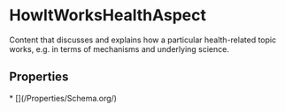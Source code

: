   
# HowItWorksHealthAspect

Content that discusses and explains how a particular health-related topic works, e.g. in terms of mechanisms and underlying science.

## Properties

<Grid>
* [](/Properties/Schema.org/)
</Grid>

